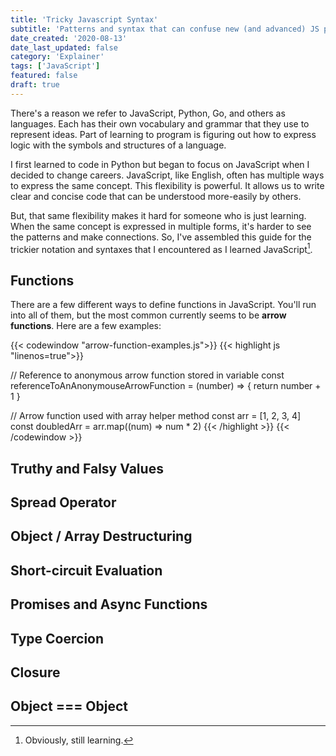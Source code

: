 ```yaml
---
title: 'Tricky Javascript Syntax'
subtitle: 'Patterns and syntax that can confuse new (and advanced) JS programmers'
date_created: '2020-08-13'
date_last_updated: false
category: 'Explainer'
tags: ['JavaScript']
featured: false
draft: true
---
```


There's a reason we refer to JavaScript, Python, Go, and others as languages. Each has their own vocabulary and grammar that they use to represent ideas. Part of learning to program is figuring out how to express logic with the symbols and structures of a language.

I first learned to code in Python but began to focus on JavaScript when I decided to change careers. JavaScript, like English, often has multiple ways to express the same concept. This flexibility is powerful. It allows us to write clear and concise code that can be understood more-easily by others.

But, that same flexibility makes it hard for someone who is just learning. When the same concept is expressed in multiple forms, it's harder to see the patterns and make connections. So, I've assembled this guide for the trickier notation and syntaxes that I encountered as I learned JavaScript[^1].

## Functions

There are a few different ways to define functions in JavaScript. You'll run into all of them, but the most common currently seems to be **arrow functions**. Here are a few examples:

{{< codewindow "arrow-function-examples.js">}}
{{< highlight js "linenos=true">}}

// Reference to anonymous arrow function stored in variable
const referenceToAnAnonymouseArrowFunction = (number) => {
return number + 1
}

// Arrow function used with array helper method
const arr = [1, 2, 3, 4]
const doubledArr = arr.map((num) => num \* 2)
{{< /highlight >}}
{{< /codewindow >}}

## Truthy and Falsy Values

## Spread Operator

## Object / Array Destructuring

## Short-circuit Evaluation

## Promises and Async Functions

## Type Coercion

## Closure

## Object === Object

[^1]: Obviously, still learning.
